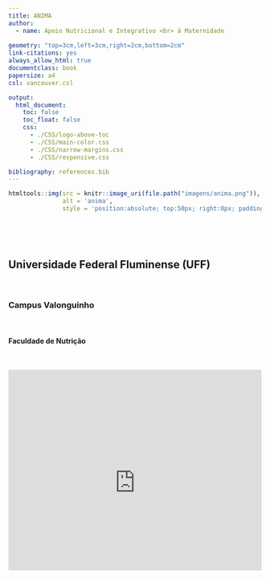 ```yaml
---
title: ANIMA
author:
  - name: Apoio Nutricional e Integrativo <br> à Maternidade
  
geometry: "top=3cm,left=3cm,right=2cm,bottom=2cm"
link-citations: yes
always_allow_html: true
documentclass: book
papersize: a4
csl: vancouver.csl

output:
  html_document:
    toc: false
    toc_float: false
    css:
      - ./CSS/logo-above-toc
      - ./CSS/main-color.css
      - ./CSS/narrow-margins.css
      - ./CSS/responsive.css

bibliography: references.bib
---
```


```r
htmltools::img(src = knitr::image_uri(file.path("imagens/anima.png")), 
               alt = 'anima', 
               style = 'position:absolute; top:50px; right:0px; padding:10px; width:150px;')
```

<br>

<br>

## **Universidade Federal Fluminense (UFF)**

<br>

### Campus Valonguinho

<br>

#### Faculdade de Nutrição

<br>

<center>

<div class="mapouter"><div class="gmap_canvas"><iframe src="https://www.google.com/maps/embed?pb=!1m14!1m8!1m3!1d29403.358369029764!2d-43.1257965!3d-22.897882!3m2!1i1024!2i768!4f13.1!3m3!1m2!1s0x9983da8f8ec235%3A0x410efa02ccd4ae8!2sUniversidade%20Federal%20Fluminense%20-%20Campus%20Valonguinho!5e0!3m2!1spt-BR!2sbr!4v1740922640918!5m2!1spt-BR!2sbr" width="100%" height="450" style="border:0;" allowfullscreen="" loading="lazy" referrerpolicy="no-referrer-when-downgrade"></iframe><a href="https://gachanox.io/">Gacha Nox APK</a></div><style>.mapouter{position:relative;text-align:right;width:100%;height:400px;}.gmap_canvas {overflow:hidden;background:none!important;width:100%;height:400px;}.gmap_iframe {height:400px!important;}</style></div>

</center>
